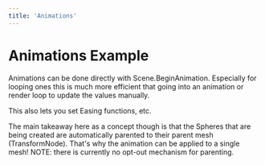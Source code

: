 ```yaml
---
title: 'Animations'
---
```


# Animations Example

Animations can be done directly with Scene.BeginAnimation. Especially for
looping ones this is much more efficient that going into an animation or render
loop to update the values manually.

This also lets you set Easing functions, etc.

The main takeaway here as a concept though is that the Spheres that are being
created are automatically parented to their parent mesh (TransformNode). That's
why the animation can be applied to a single mesh! NOTE: there is currently no
opt-out mechanism for parenting.

<code src="./BasicAnimations.tsx" />
